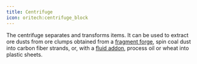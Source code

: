 ```yaml
---
title: Centrifuge
icon: oritech:centrifuge_block
---
```


<ModAsset location="oritech:centrifuge" />

The centrifuge separates and transforms items. It can be used to extract ore dusts from ore clumps obtained from a [fragment forge](../processing/fragment_forge), spin coal dust into carbon fiber strands, or, with a [fluid addon](../processing/addons), process oil or wheat into plastic sheets.
